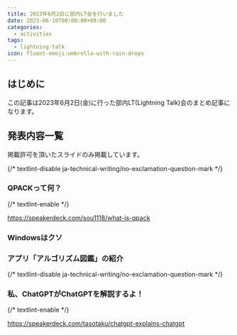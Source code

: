 ```yaml
---
title: 2023年6月2日に部内LT会を行いました
date: 2023-06-10T00:00:00+09:00
categories:
  - activities
tags:
  - lightning-talk
icon: fluent-emoji:umbrella-with-rain-drops
---
```


## はじめに

この記事は2023年6月2日(金)に行った部内LT(Lightning Talk)会のまとめ記事になります。

## 発表内容一覧

掲載許可を頂いたスライドのみ掲載しています。

{/* textlint-disable ja-technical-writing/no-exclamation-question-mark */}

### QPACKって何？

{/* textlint-enable */}

https://speakerdeck.com/sou1118/what-is-qpack

### Windowsはクソ

### アプリ「アルゴリズム図鑑」の紹介

{/* textlint-disable ja-technical-writing/no-exclamation-question-mark */}

### 私、ChatGPTがChatGPTを解説するよ！

{/* textlint-enable */}

https://speakerdeck.com/tasotaku/chatgpt-explains-chatgpt
